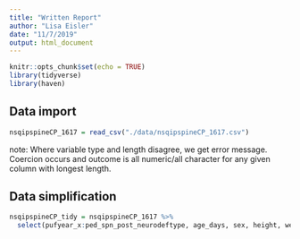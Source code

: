 ```yaml
---
title: "Written Report"
author: "Lisa Eisler"
date: "11/7/2019"
output: html_document
---
```


```r
knitr::opts_chunk$set(echo = TRUE)
library(tidyverse)
library(haven)
```

## Data import 

```r
nsqipspineCP_1617 = read_csv("./data/nsqipspineCP_1617.csv")
```

note: Where variable type and length disagree, we get error message. Coercion occurs and outcome is all numeric/all character for any given column with longest length.

## Data simplification

```r
nsqipspineCP_tidy = nsqipspineCP_1617 %>%
  select(pufyear_x:ped_spn_post_neurodeftype, age_days, sex, height, weight, ethnicity_hispanic, race, transt, ventilat, asthma, hxcld, oxygen_sup, crf, impcogstat, seizure, nutr_support, hemodisorder, asaclas, optime, tothlos, d_opto_dis, death30yn, supinfec, wndinfd, orgspcssi, dehis, oupneumo, pulembol, renainsf, urninfec, cnscoma, cszre, neurodef, cdarrest, othbleed, bleed_ml_tot, othcdiff, othsysep, unplannedreadmission1, reoperation)
```



